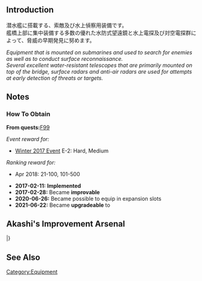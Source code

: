 {{EquipmentInfo|210}}

==Introduction==
潜水艦に搭載する、索敵及び水上偵察用装備です。<br>
艦橋上部に集中装備する多数の優れた水防式望遠鏡と水上電探及び対空電探群によって、脅威の早期発見に努めます。

''Equipment that is mounted on submarines and used to search for enemies as well as to conduct surface reconnaissance.''<br>
''Several excellent water-resistant telescopes that are primarily mounted on top of the bridge, surface radars and anti-air radars are used for attempts at early detection of threats or targets.''

==Notes==
{{Template:Equipment/New Submarine Torpedo Cut-In|intro=radar}}

<div class="mw-collapsible"><h3>How To Obtain</h3>
<div class="mw-collapsible-content">
'''From quests: '''[[Quests#F99|F99]]

''Event reward for:''
* [[Winter 2017 Event]] E-2: Hard, Medium

''Ranking reward for:''
* Apr 2018: 21-100, 101-500

</div></div>

<div class="mw-collapsible><h3>Updates History</h3>
<div class="mw-collapsible-content>
* '''2017-02-11:''' '''Implemented'''
* '''2017-02-28:''' Became '''improvable'''
* '''2020-06-26:''' Became possible to equip in expansion slots
* '''2021-06-22:''' Became '''upgradeable''' to {{EquipmentLink|Submarine Radar & Passive Radiolocator (E27)}}
</div></div>

==Akashi's Improvement Arsenal==
{{AkashiWorkshop}}
{{AkashiWorkshopLine
|Name={{PAGENAME}}
|ItemType=SubmarineRadar
|Fuel=80
|Ammo=90
|Steel=100
|Baux=70
|Mats0-5=20/24
|Mats6-9=30/40
|Mats10=-
|Screws0-5=7/9
|Screws6-9=8/10
|Screws10=-
|EquipConsume0-5=2x{{Radar|Type 22 Surface RADAR}}
|EquipConsume6-9=1x{{Skilled Lookout}}
|EquipConsume10=-
|Mon=✓
|Tue=✓
|Wed=✓
|Thu=✓
|2ndShip=[[I-401]]
|Notes=
}}
|}

==See Also==
{{Equipmentlist}}
[[Category:Equipment]]